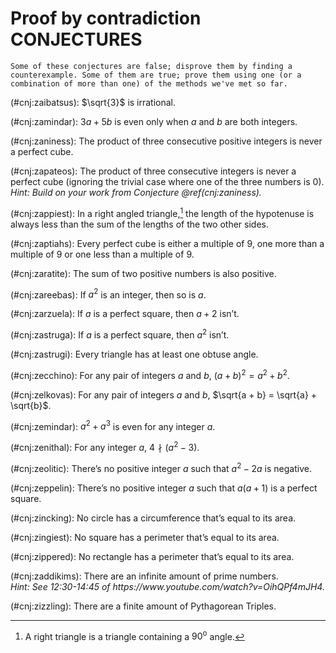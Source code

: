 # Proof by contradiction CONJECTURES

<div class="alert alert-info" role="alert">
```exercise
Some of these conjectures are false; disprove them by finding a counterexample. Some of them are true; prove them using one (or a combination of more than one) of the methods we've met so far.

```

(\#cnj:zaibatsus): $\sqrt{3}$ is irrational.

(\#cnj:zamindar): $3a + 5b$ is even only when $a$ and $b$ are both integers.

(\#cnj:zaniness): The product of three consecutive positive integers is never a perfect cube.

(\#cnj:zapateos): The product of three consecutive integers is never a perfect cube (ignoring the trivial case where one of the three numbers is $0$). <br /> *Hint: Build on your work from Conjecture \@ref(cnj:zaniness).*

(\#cnj:zappiest): In a right angled triangle,^[A right triangle is a triangle containing a $90^\text{o}$ angle.] the length of the hypotenuse is always less than the sum of the lengths of the two other sides.

(\#cnj:zaptiahs): Every perfect cube is either a multiple of $9$, one more than a multiple of $9$ or one less than a multiple of $9$.

(\#cnj:zaratite): The sum of two positive numbers is also positive. 
<!-- Prove it by contradiction. We've got our proposition, which means our supposition is the opposite: The sum of two positive numbers is not always positive. Or, in other words: There exist two positive numbers a and b that sum to a negative number. -->
<!-- % Proof time. Putting our supposition in math lingo, we get: a + b < 0 Their sum needs to be negative, or less than 0. Let's rearrange our inequality a bit. How 'bout we subtract b from both sides? a < -b Our supposition implies that a must be less than -b. But since b is a positive number, -b must be a negative number. That would mean that a, which is positive, is less than b, which is negative. Hold the phone: anything less than a negative would also be negative. Uh, a can't be positive and negative at the same time. That would probably destroy the universe in a puff of purple smoke, and we can't have that. -->
<!-- % We've found our contradiction: if a and b are both positive, a can't possibly be less than -b. Let's formalize this mess. "Since a + b < 0 implies that a < -b when both a and b are positive, which means a is also negative, this contradicts the supposition that there exist two positive numbers a and b that sum to a negative number. Hence, our original proposition is true: the sum of two positive numbers is always positive." -->

(\#cnj:zareebas): If $a^2$ is an integer, then so is $a$.

(\#cnj:zarzuela): If $a$ is a perfect square, then $a + 2$ isn't.
<!-- https://math.stackexchange.com/questions/537286/prove-that-if-n-is-a-perfect-square-then-n2-is-not-a-perfect-square -->

(\#cnj:zastruga): If $a$ is a perfect square, then $a^2$ isn't. 

(\#cnj:zastrugi): Every triangle has at least one obtuse angle.

<!-- %(\#cnj:zealotry): Every triangle has at least two acute angles. -->

<!-- (\#cnj:zecchini): There is no integer that is both even and odd. -->

(\#cnj:zecchino): For any pair of integers $a$ and $b$, $(a + b)^2 = a^2 + b^2$.

(\#cnj:zelkovas): For any pair of integers $a$ and $b$, $\sqrt{a + b} = \sqrt{a} + \sqrt{b}$.

(\#cnj:zemindar): $a^2 + a^3$ is even for any integer $a$.

(\#cnj:zenithal): For any integer $a$, $4 \nmid (a^2 - 3)$.

(\#cnj:zeolitic): There's no positive integer $a$ such that $a^2 - 2a$ is negative.

(\#cnj:zeppelin): There's no positive integer $a$ such that $a(a+1)$ is a perfect square.

<!-- (\#cnj:zestiest): No cube has a surface area that's equal to its volume. -->

<!-- (\#cnj:zestless): No non-cube cuboid has a surface area that's equal to its volume. -->

<!-- (\#cnj:zibeline): No circular cone has a surface area that's equal to its volume. -->

<!-- (\#cnj:ziggurat): No square-based pyramid has a surface area that's equal to its volume. -->

<!-- (\#cnj:zigzaggy): No triangular-based pyramid has a surface area that's equal to its volume. -->

<!-- (\#cnj:zikkurat): No cylinder has a surface area that's equal to its volume. -->

<!-- (\#cnj:zillion): No sphere has a surface area that's equal to its volume. -->

(\#cnj:zincking): No circle has a circumference that's equal to its area.

(\#cnj:zingiest): No square has a perimeter that's equal to its area.

(\#cnj:zippered): No rectangle has a perimeter that's equal to its area.

<!-- (\#cnj:zippiest): No equilateral triangle has a perimeter that's equal to its area.  -->

<!-- (\#cnj:zircaloy): No non-equilateral but symmetric triangle has a perimeter that's equal to its area. -->

<!-- (\#cnj:zirconia): No non-equilateral, non-symmetric triangle has a perimeter equal to its area. -->
<!-- %((SUPER SPICY!!)) https://sites.google.com/view/enigmaths/polygons/triangle?fbclid=IwAR0f91hdbFEP13-f4wWiF6PPd6rry6nQOyHZZxYZ0KAqYRvzHQoceYZAN4E -->

<!-- %(\#cnj:zirconic): Place three identical squares next to each other in a line so that they touch. From the topmost left corner of the lefthand square, draw a line to each of the bottommost right corners of the three squares. The sum of the three acute angles formed by these lines and the lower horizontal line is 90$^{\circ}$. %https://www.youtube.com/watch?v=m5evLoL0xwg -->

(\#cnj:zaddikims): There are an infinite amount of prime numbers. <br /> *Hint: See 12:30-14:45 of https://www.youtube.com/watch?v=OihQPf4mJH4.*

(\#cnj:zizzling): There are a finite amount of Pythagorean Triples.

<!-- (\#cnj:zodiacal): There are no three consecutive numbers where the sum of the squares of the smaller two equals the square of the largest. -->

<!-- (\#cnj:zombiism): There are only a limited number (in other words, not infinite) examples of the previous conjecture. -->

<!-- (\#cnj:zonation): Same as the previous conjecture, but for cubes. -->

</div>